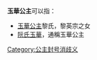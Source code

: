 
'''玉華公主'''可以指：
* [[玉華公主|玉華公主]]黎氏，黎英宗之女
* [[阮氏玉華|阮氏玉華]]，通稱玉華公主
{{disambig}}

[[Category:公主封号消歧义|Category:公主封号消歧义]]
